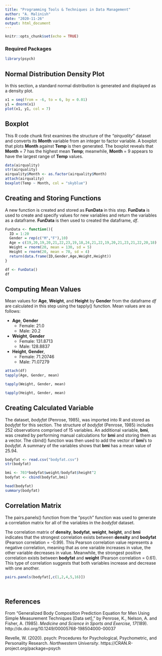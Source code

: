 ---
title: "Programming Tools & Techniques in Data Management"
author: "A. Malinish"
date: "2020-11-26"
output: html_document
---

```{r setup, include=FALSE}
knitr::opts_chunk$set(echo = TRUE)
```

### Required Packages

```{r}
library(psych)
```


## Normal Distribution Density Plot

In this section, a standard normal distribution is generated and displayed as a density plot. 

```{r}
x1 = seq(from = -6, to = 6, by = 0.01)
y1 = dnorm(x1)
plot(x1, y1, col = 7)
```

## Boxplot

This R code chunk first examines the structure of the *"airquality"* dataset and converts its **Month** variable from an integer to factor variable. A boxplot that plots **Month** against **Temp** is then generated. The boxplot reveals that **Month** = 7 has the highest mean **Temp**; meanwhile, **Month** = 9 appears to have the largest range of **Temp** values. 

```{r}
data(airquality)
str(airquality)
airquality$Month <- as.factor(airquality$Month)
attach(airquality)
boxplot(Temp ~ Month, col = "skyblue")
```

## Creating and Storing Functions

A new function is created and stored as **FunData** in this step. **FunData** is used to create and specify values for new variables and return the variables as a dataframe. **FunData** is then used to created the dataframe, *df*.

```{r}
FunData <- function(){
  ID = 1:20
  Gender = rep(c("M","F"),10)
  Age = c(19,20,19,20,21,22,23,19,18,24,21,22,19,20,21,23,21,22,20,18)
  Weight = rnorm(20, mean = 130, sd = 5)
  Height = rnorm(20, mean = 70, sd = 4)
  return(data.frame(ID,Gender,Age,Weight,Height))
}

df <- FunData()
df
```

## Computing Mean Values

Mean values for **Age**, **Weight**, and **Height** by **Gender** from the dataframe *df* are calculated in this step using the tapply() function. Mean values are as follows:
<br>

* **Age**, **Gender**
  + Female: 21.0
  + Male: 20.2

* **Weight**, **Gender**
  + Female: 131.8713
  + Male: 128.8837
  
* **Height**, **Gender**,
  + Female: 71.20746
  + Male: 71.07279
  
```{r}
attach(df)
tapply(Age, Gender, mean)

tapply(Weight, Gender, mean)

tapply(Height, Gender, mean)
```

## Creating Calculated Variable

The dataset, *bodyfat* (Penrose, 1985), was imported into R and stored as *bodyfat* for this section. The structure of *bodyfat* (Penrose, 1985) includes 252 observations comprised of 15 variables. An additional variable, **bmi**, was created by performing manual calculations for **bmi** and storing them as a vector. The cbind() function was then used to add the vector of **bmi**'s to *bodyfat*. A summary of the variables shows that **bmi** has a mean value of 25.94.

```{r}
bodyfat <- read.csv("bodyfat.csv")
str(bodyfat)

bmi <- 703*bodyfat$weight/bodyfat$height^2
bodyfat <- cbind(bodyfat,bmi)

head(bodyfat)
summary(bodyfat)
```

## Correlation Matrix

The pairs.panels() function from the "psych" function was used to generate a correlation matrix for all of the variables in the *bodyfat* dataset. 

The correlation matrix of **density**, **bodyfat**, **weight**, **height**, and **bmi** indicates that the strongest correlation exists between **density** and **bodyfat** (Pearson correlation = -0.99). This Pearson correlation value represents a negative correlation, meaning that as one variable increases in value, the other variable decreases in value. Meanwhile, the strongest positive correlation exists between **bodyfat** and **weight** (Pearson correlation = 0.61). This type of correlation suggests that both variables increase and decrease with one another.

```{r}
pairs.panels(bodyfat[,c(1,2,4,5,16)])
```
<br>

## References

From "Generalized Body Composition Prediction Equation for Men Using Simple Measurement Techniques [Data set]," by Penrose, K., Nelson, A. and Fisher, A. (1985). *Medicine and Science in Sports and Exercise, 17*(189). http://dx.doi.org/10.1249/00005768-198504000-00037

Revelle, W. (2020). psych: Procedures for Psychological, Psychometric, and Personality Research. *Northwestern University*. https://CRAN.R-project.org/package=psych